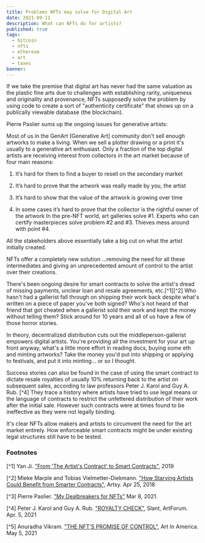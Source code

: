 ```yaml
---
title: Problems NFTs may solve for Digital Art
date: 2021-09-11
description: What can NFTs do for artists?
published: true
tags:
  - bitcoin
  - nfts
  - ethereum
  - art
  - taxes
banner: 
---
```


If we take the premise that digital art has never had the same valuation as the plastic fine arts due to challenges with establishing rarity, uniqueness and originality and provenance, NFTs supposedly solve the problem by using code to create a sort of "authenticity certificate" that shows up on a publically viewable database (the blockchain). 

Pierre Paslier sums up the ongoing issues for generative artists:

 Most of us in the GenArt [Generative Art] community don't sell enough artworks to make a living. When we sell a plotter drawing or a print it's usually to a generative art enthusiast. Only a fraction of the top digital artists are receiving interest from collectors in the art market because of four main reasons:

 1. It’s hard for them to find a buyer to resell on the secondary market

 2. It’s hard to prove that the artwork was really made by you, the artist 

 3. It’s hard to show that the value of the artwork is growing over time

 4. In some cases it’s hard to prove that the collector is the rightful owner of the artwork 
 In the pre-NFT world, art galleries solve #1. Experts who can certify masterpieces solve problem #2 and #3. Thieves mess around with point #4. 
 
 All the stakeholders above essentially take a big cut on what the artist initially created. 
 
 NFTs offer a completely new solution ...removing the need for all these intermediates and giving an unprecedented amount of control to the artist over their creations.

There's been ongoing desire for smart contracts to solve the artist's dread of missing payments, unclear loan and resale agreements, etc.[^1][^2] Who hasn't had a gallerist fall through on shipping their work back despite what's written on a piece of paper you've both signed? Who's not heard of that friend that got cheated when a gallerist sold their work and kept the money without telling them? Stick around for 10 years and all of us have a few of those horror stories.

In theory, decentralized distribution cuts out the middleperson-gallerist empowers digital artists. You're providing all the investment for your art up front anyway, what's a little more effort in reading docs, buying some eth and minting artworks? Take the money you'd put into shipping or applying to festivals, and put it into minting... or so I thought. 

Success stories can also be found in the case of using the smart contract to dictate resale royalties of usually 10% returning back to the artist on subsequent sales, according to law professors Peter J. Karol and Guy A. Rub. [^4] They trace a history where artists have tried to use legal means or the language of contracts to restrict the unfettered distribution of their work after the initial sale. However such contracts were at times found to be ineffective as they were not legally binding. 

It's clear NFTs allow makers and artists to circumvent the need for the art market entirely. How enforceable smart contracts might be under existing legal structures still have to be tested.

### Footnotes

[^1] Yan Ji. ["From 'The Artist's Contract' to Smart Contracts"](https://www.dli.tech.cornell.edu/post/smart-contracts-art), 2019

[^2] Mieke Marple and Tobias Vielmetter-Diekmann. ["How Starving Artists Could Benefit from Smarter Contracts"](https://www.artsy.net/article/artsy-editorial-starving-artists-benefit-smarter-contracts), Artsy. Apr 25, 2018

[^3] Pierre Paslier. ["My Dealbreakers for NFTs"](https://www.generativehut.com/post/__nft) Mar 8, 2021.

[^4] Peter J. Karol and Guy A. Rub. ["ROYALTY CHECK"](https://www.artforum.com/slant/peter-j-karol-and-guy-a-rub-on-resale-contract-law-and-the-secondary-market-85413), Slant, ArtForum. Apr. 5, 2021

[^5] Anuradha Vikram. ["THE NFT’S PROMISE OF CONTROL"](https://www.artnews.com/art-in-america/features/artists-nfts-control-market-1234591850/), Art In America. May 5, 2021